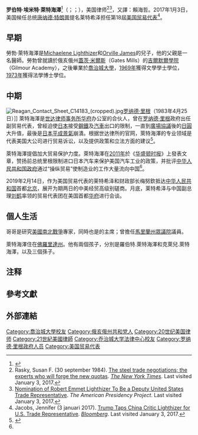 {{expand|time=2017-01-03T22:47:08+00:00}}
{{noteTA
|G1=PresidentsUS
|G2=PP
|G3=USState
|1=zh-hant:萊特希澤;zh-tw:萊特海澤;zh-hans:莱特希泽;zh-hk:黎凱澤
}}
{{Infobox Officeholder
| name        = 罗伯特·莱特希泽
| image       = Robert E. Lighthizer official portrait.jpg
|native_name  = Robert Lighthizer
|native_name_lang = en
| caption     = 
| office      = [[美國貿易代表處|美國貿易代表]]
| president   = [[唐納·川普|唐納·川普]]
| term_start  = 2017年5月15日
| term_end = 2021年1月20日
| predecessor = {{le|邁克爾·弗曼|Michael Froman}}
| successor   = {{le|瑪麗亞·帕甘|Maria Pagan}}（代理）
| office2     = 美國貿易副代表
| president2  = [[隆納·雷根|隆納·雷根]]
| term_start2 = 1983年4月15日
| term_end2 = 1985年8月16日
| birth_name  = 罗伯特·埃米特·莱特希泽<br/>Robert Emmet Lighthizer
| birth_date  = {{birth date and age|1947|10|11}}
| birth_place = {{US}}[[俄亥俄州|俄亥俄州]][[阿什塔比拉_(俄亥俄州)|阿什塔比拉]]
| education   = [[喬治城大學|喬治城大學]]{{small|（[[文學士|BA]]、[[法律博士|JD]]）}}
| occupation  = [[律師|律師]]
| party       =
| religion    = 
| spouse      = 
| children    = 
| parents     = 
| relations   = 
| signature   = 
| footnotes   = 
}}
'''罗伯特·埃米特·萊特海澤'''<ref>{{Cite web |url =http://www.cankaoxiaoxi.com/ym/20170104/1578614.shtml  |title =1月4日译名发布：Robert Lighthizer  |author =  |date = 2017-01-04 |publisher =参考消息网  |language =  |accessdate =  |quote =  }}</ref>（{{Lang-en|Robert Emmet Lighthizer}}；{{IPAc-en|ˈ|l|aɪ|t|ˌ|h|aɪ|z|ə|r}}；{{bd|1947年|10月11日|||catIdx=L}}），美国律师<ref>Rasky, Susan F. (30 september 1984). [http://www.nytimes.com/1984/09/30/business/the-steel-trade-negotiations-the-experts-who-will-forge-the-new-quotas.html?pagewanted=all The steel trade negotiations; the experts who will forge the new quotas]. ''[[The_New_York_Times|The New York Times]]''. Last visited January 3, 2017.</ref><ref>[http://www.presidency.ucsb.edu/ws/?pid=41174 Nomination of Robert Emmet Lighthizer To Be a Deputy United States Trade Representative]. ''The American Presidency Project''. Last visited January 3, 2017.</ref>，又譯：賴海哲。2017年1月3日，美国候任总统[[唐纳德·特朗普|唐纳德·特朗普]]提名莱特希泽担任第18屆[[美国贸易代表|美国贸易代表]]<ref>Jacobs, Jennifer (3 januari 2017). [https://www.bloomberg.com/politics/articles/2017-01-03/trump-said-to-pick-lighthizer-for-u-s-trade-representative-ixgysdcc Trump Taps China Critic Lighthizer for U.S. Trade Representative]. ''[[Bloomberg|Bloomberg]]''. Last visited January 3, 2017.</ref>。

==早期==
勞勃·萊特海澤是[[Michaelene_Lighthizer|Michaelene Lighthizer]]和[[Orville_James|Orville James]]的兒子，他的父親是一名醫師。勞勃曾就讀於俄亥俄州[[蓋茨·米爾斯|蓋茨·米爾斯]]（Gates Mills）的[[吉爾默爾學院|吉爾默爾學院]]（Gilmour Academy），之後畢業於[[喬治城大學|喬治城大學]]，[[1969年|1969年]]獲得文學學士學位，[[1973年|1973年]]獲得法學博士學位。

==中期==
[[File:Reagan_Contact_Sheet_C14183_(cropped).jpg|thumb]][[罗纳德·里根|罗纳德·里根]]（1983年4月25日）]] 
萊特海澤是[[世达律师事务所|世达律师事务所]][[华府|华府]]办公室的合伙人，曾在[[罗纳德·里根|罗纳德·里根]]政府出任副贸易代表，曾經迫使[[日本|日本]]接受[[鋼鐵|鋼鐵]]及[[汽車|汽車]]出口的限制，一直到[[廣場協議|廣場協議]]後的[[日圓|日圓]]大升值，最後是[[日本|日本]][[平成景氣|平成景氣]]崩潰{{注|一些[http://finance.sina.com.cn/roll/2018-05-05/doc-ifzyqqir1316552.shtml 观点]认为莱特希泽参与广场协议一事系讹传}}。根据世达律所的官网，萊特海澤的专业领域是代表美国大公司进行贸易诉讼，以及提供政策和立法方面的建议<ref name=voa20170103>{{Cite news |url=http://www.voachinese.com/a/news-trump-trade-rep-20170103/3661201.html |title=川普提名对华鹰派出任美贸易代表 |publisher=美國之音 |date=2017-01-03}}</ref>。

萊特海澤提倡加大贸易保护力度。萊特海澤在[[2011年|2011年]]於《[[华盛顿时报|华盛顿时报]]》上發表文章，赞扬前总统里根限制进口日本汽车来保护美国汽车工业的政策，并批评[[中华人民共和国政府|中华人民共和国政府]]通过“操纵贸易”使制造业的工作大量流向中国<ref name=voa20170103/>。

2019年2月14日，作为美国贸易代表的莱特希泽和财政部长梅努欽抵达[[中华人民共和国|中华人民共和国]]首都[[北京|北京]]，展开为期两日的中美经贸高级别磋商。月底，莱特希泽与中国副总理[[刘鹤|刘鹤]]率领的贸易代表团在美国首都[[华府|华府]]进行会谈。

==個人生活==
哥哥{{link-en|詹姆斯.萊特海澤|O. James Lighthizer}}是研究[[美國南北戰爭|美國南北戰爭]]專家，同時也是{{link-en|戰場保存協會|American Battlefield Trust}}的主席；曾擔任[[馬里蘭州|馬里蘭州]][[眾議院|眾議院]]議員。

萊特海澤住在[[佛羅里達州|佛羅里達州]]。他有兩個孩子，分別是羅伯特.萊特海澤和克萊兒.萊特海澤，以及三個孫子。

== 注释 ==
{{NoteFoot}}

== 參考文獻 ==
<references/>

== 外部連結 ==
{{wikiquote}}
{{VOA}}
{{Donald Trump cabinet}}
{{美国贸易代表}}

{{DEFAULTSORT:Lighthizer, Robert}}
[[Category:喬治城大學校友|Category:喬治城大學校友]]
[[Category:俄亥俄州共和党人|Category:俄亥俄州共和党人]]
[[Category:20世纪美国律师|Category:20世纪美国律师]]
[[Category:21世紀美國律師|Category:21世紀美國律師]]
[[Category:乔治城大学法律中心校友|Category:乔治城大学法律中心校友]]
[[Category:罗纳德·里根政府人员|Category:罗纳德·里根政府人员]]
[[Category:美国贸易代表|Category:美国贸易代表]]